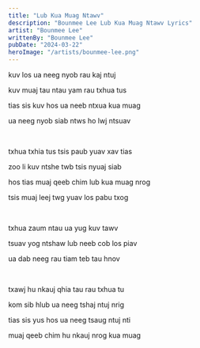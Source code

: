 ```yaml
---
title: "Lub Kua Muag Ntawv"
description: "Bounmee Lee Lub Kua Muag Ntawv Lyrics"
artist: "Bounmee Lee"
writtenBy: "Bounmee Lee"
pubDate: "2024-03-22"
heroImage: "/artists/bounmee-lee.png"
---
```


kuv los ua neeg nyob rau kaj ntuj

kuv muaj tau ntau yam rau txhua tus

tias sis kuv hos ua neeb ntxua kua muag

ua neeg nyob siab ntws ho lwj ntsuav

<br />

txhua txhia tus tsis paub yuav xav tias

zoo li kuv ntshe twb tsis nyuaj siab

hos tias muaj qeeb chim lub kua muag nrog

tsis muaj leej twg yuav los pabu txog

<br />

txhua zaum ntau ua yug kuv tawv

tsuav yog ntshaw lub neeb cob los piav

ua dab neeg rau tiam teb tau hnov

<br />

txawj hu nkauj qhia tau rau txhua tu

kom sib hlub ua neeg tshaj ntuj nrig

tias sis yus hos ua neeg tsaug ntuj nti

muaj qeeb chim hu nkauj nrog kua muag
